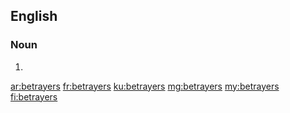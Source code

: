 ==English==

===Noun===
{{head|en|noun plural form}}

# {{plural of|betrayer|lang=en}}

[[ar:betrayers]]
[[fr:betrayers]]
[[ku:betrayers]]
[[mg:betrayers]]
[[my:betrayers]]
[[fi:betrayers]]